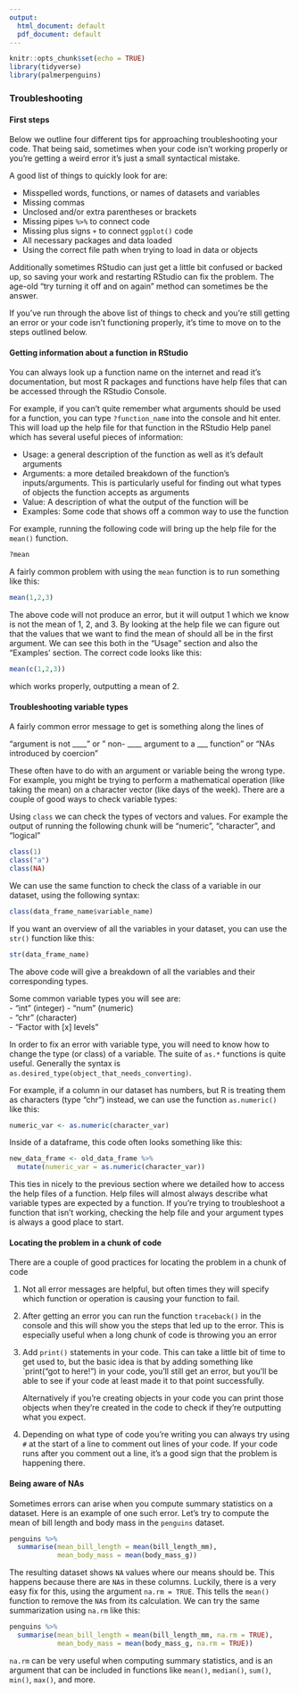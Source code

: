 ```yaml
---
output:
  html_document: default
  pdf_document: default
---
```


```r
knitr::opts_chunk$set(echo = TRUE)
library(tidyverse)
library(palmerpenguins)
```

### Troubleshooting


#### First steps

Below we outline four different tips for approaching troubleshooting your code. That being said, sometimes when your code isn't working properly or you're getting a weird error it's just a small syntactical mistake.

A good list of things to quickly look for are:

  - Misspelled words, functions, or names of datasets and variables
  - Missing commas
  - Unclosed and/or extra parentheses or brackets
  - Missing pipes `%>%` to connect code
  - Missing plus signs `+` to connect `ggplot()` code
  - All necessary packages and data loaded
  - Using the correct file path when trying to load in data or objects

Additionally sometimes RStudio can just get a little bit confused or backed up, so saving your work and restarting RStudio can fix the problem. The age-old "try turning it off and on again" method can sometimes be the answer. 

If you've run through the above list of things to check and you're still getting an error or your code isn't functioning properly, it's time to move on to the steps outlined below.


#### Getting information about a function in RStudio

You can always look up a function name on the internet and read it's documentation, but most R packages and functions have help files that can be accessed through the RStudio Console.

For example, if you can't quite remember what arguments should be used for a function, you can type `?function_name` into the console and hit enter. This will load up the help file for that function in the RStudio Help panel which has several useful pieces of information:

  - Usage: a general description of the function as well as it's default arguments
  - Arguments: a more detailed breakdown of the function's inputs/arguments. This is particularly useful for finding out what types of objects the function accepts as arguments
  - Value: A description of what the output of the function will be
  - Examples: Some code that shows off a common way to use the function
  
For example, running the following code will bring up the help file for the `mean()` function.

```r
?mean
```

A fairly common problem with using the `mean` function is to run something like this:

```r
mean(1,2,3)
```

The above code will not produce an error, but it will output 1 which we know is not the mean of 1, 2, and 3. By looking at the help file we can figure out that the values that we want to find the mean of should all be in the first argument. We can see this both in the "Usage" section and also the "Examples' section. The correct code looks like this:

```r
mean(c(1,2,3))
```

which works properly, outputting a mean of 2.


#### Troubleshooting variable types

A fairly common error message to get is something along the lines of

"argument is not ____ " or " non- ____ argument to a ___ function" or "NAs introduced by coercion"

These often have to do with an argument or variable being the wrong type. For example, you might be trying to perform a mathematical operation (like taking the mean) on a character vector (like days of the week). There are a couple of good ways to check variable types:

Using `class` we can check the types of vectors and values. For example the output of running the following chunk will be "numeric", "character", and "logical"

```r
class(1)
class("a")
class(NA)
```

We can use the same function to check the class of a variable in our dataset, using the following syntax:

```r
class(data_frame_name$variable_name)
```

If you want an overview of all the variables in your dataset, you can use the `str()` function like this:

```r
str(data_frame_name)
```

The above code will give a breakdown of all the variables and their corresponding types.

Some common variable types you will see are:  
- "int" (integer)
- "num" (numeric)  
- "chr" (character)  
- "Factor with [x] levels"  


In order to fix an error with variable type, you will need to know how to change the type (or class) of a variable. The suite of `as.*` functions is quite useful. Generally the syntax is `as.desired_type(object_that_needs_converting)`.

For example, if a column in our dataset has numbers, but R is treating them as characters (type "chr") instead, we can use the function `as.numeric()` like this:

```r
numeric_var <- as.numeric(character_var)
```

Inside of a dataframe, this code often looks something like this:

```r
new_data_frame <- old_data_frame %>% 
  mutate(numeric_var = as.numeric(character_var))
```

This ties in nicely to the previous section where we detailed how to access the help files of a function. Help files will almost always describe what variable types are expected by a function. If you're trying to troubleshoot a function that isn't working, checking the help file and your argument types is always a good place to start.

#### Locating the problem in a chunk of code

There are a couple of good practices for locating the problem in a chunk of code

1. Not all error messages are helpful, but often times they will specify which function or operation is causing your    function to fail. 

2. After getting an error you can run the function `traceback()` in the console and this will show you the steps that    led up to the error. This is especially useful when a long chunk of code is throwing you an error

3. Add `print()` statements in your code. This can take a little bit of time to get used to, but the basic idea is 
   that by adding something like `print("got to here!") in your code, you'll still get an error, but you'll be able 
   to see if your code at least made it to that point successfully.
   
   Alternatively if you're creating objects in your code you can print those objects when they're created in the code
   to check if they're outputting what you expect.

4. Depending on what type of code you're writing you can always try using `#` at the start of a line to comment out lines of your code. If your code runs after you comment out a line, it's a good sign that the problem is happening there.
   
#### Being aware of NAs

Sometimes errors can arise when you compute summary statistics on a dataset. Here is an example of one such error. Let's try to compute the mean of bill length and body mass in the `penguins` dataset.

```r
penguins %>%
  summarise(mean_bill_length = mean(bill_length_mm),
            mean_body_mass = mean(body_mass_g))
```

The resulting dataset shows `NA` values where our means should be. This happens because there are `NA`s in these columns. Luckily, there is a very easy fix for this, using the argument `na.rm = TRUE`. This tells the `mean()` function to remove the `NA`s from its calculation. We can try the same summarization using `na.rm` like this:

```r
penguins %>%
  summarise(mean_bill_length = mean(bill_length_mm, na.rm = TRUE),
            mean_body_mass = mean(body_mass_g, na.rm = TRUE))
```

`na.rm` can be very useful when computing summary statistics, and is an argument that can be included in functions like `mean()`, `median()`, `sum()`, `min()`, `max()`, and more. 

